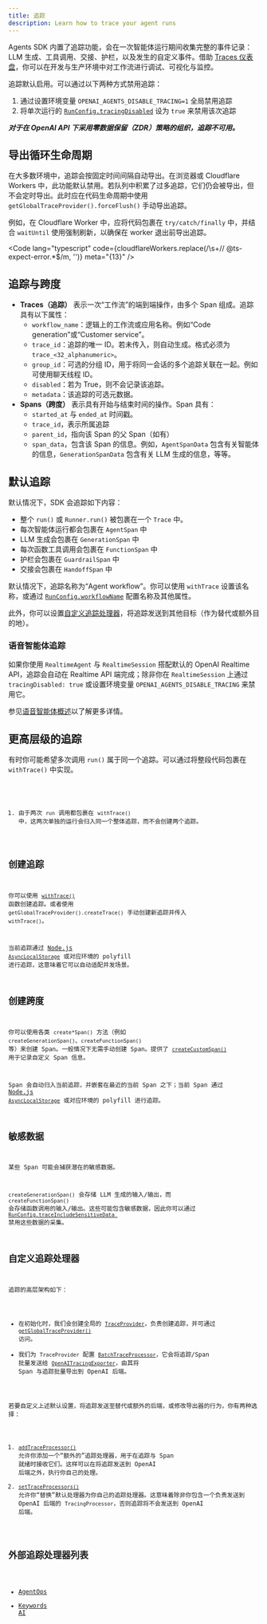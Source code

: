 ```yaml
---
title: 追踪
description: Learn how to trace your agent runs
---
```



Agents SDK 内置了追踪功能，会在一次智能体运行期间收集完整的事件记录：LLM 生成、工具调用、交接、护栏，以及发生的自定义事件。借助 [Traces 仪表盘](https://platform.openai.com/traces)，你可以在开发与生产环境中对工作流进行调试、可视化与监控。

<Aside type="note">

追踪默认启用。可以通过以下两种方式禁用追踪：

1. 通过设置环境变量 `OPENAI_AGENTS_DISABLE_TRACING=1` 全局禁用追踪
2. 将单次运行的 [`RunConfig.tracingDisabled`](/openai-agents-js/openai/agents-core/type-aliases/runconfig/#tracingdisabled) 设为 `true` 来禁用该次追踪

**_对于在 OpenAI API 下采用零数据保留（ZDR）策略的组织，追踪不可用。_**

</Aside>

## 导出循环生命周期

在大多数环境中，追踪会按固定时间间隔自动导出。在浏览器或 Cloudflare Workers 中，此功能默认禁用。若队列中积累了过多追踪，它们仍会被导出，但不会定时导出。此时应在代码生命周期中使用 `getGlobalTraceProvider().forceFlush()` 手动导出追踪。

例如，在 Cloudflare Worker 中，应将代码包裹在 `try/catch/finally` 中，并结合 `waitUntil` 使用强制刷新，以确保在 worker 退出前导出追踪。

<Code
  lang="typescript"
  code={cloudflareWorkers.replace(/\s+\/\/ @ts-expect-error.*$/m, '')}
  meta="{13}"
/>

## 追踪与跨度

- **Traces（追踪）** 表示一次“工作流”的端到端操作，由多个 Span 组成。追踪具有以下属性：
  - `workflow_name`：逻辑上的工作流或应用名称。例如“Code generation”或“Customer service”。
  - `trace_id`：追踪的唯一 ID。若未传入，则自动生成。格式必须为 `trace_<32_alphanumeric>`。
  - `group_id`：可选的分组 ID，用于将同一会话的多个追踪关联在一起。例如可使用聊天线程 ID。
  - `disabled`：若为 True，则不会记录该追踪。
  - `metadata`：该追踪的可选元数据。
- **Spans（跨度）** 表示具有开始与结束时间的操作。Span 具有：
  - `started_at` 与 `ended_at` 时间戳。
  - `trace_id`，表示所属追踪
  - `parent_id`，指向该 Span 的父 Span（如有）
  - `span_data`，包含该 Span 的信息。例如，`AgentSpanData` 包含有关智能体的信息，`GenerationSpanData` 包含有关 LLM 生成的信息，等等。

## 默认追踪

默认情况下，SDK 会追踪如下内容：

- 整个 `run()` 或 `Runner.run()` 被包裹在一个 `Trace` 中。
- 每次智能体运行都会包裹在 `AgentSpan` 中
- LLM 生成会包裹在 `GenerationSpan` 中
- 每次函数工具调用会包裹在 `FunctionSpan` 中
- 护栏会包裹在 `GuardrailSpan` 中
- 交接会包裹在 `HandoffSpan` 中

默认情况下，追踪名称为“Agent workflow”。你可以使用 `withTrace` 设置该名称，或通过 [`RunConfig.workflowName`](/openai-agents-js/openai/agents-core/type-aliases/runconfig/#workflowname) 配置名称及其他属性。

此外，你可以设置[自定义追踪处理器](#custom-tracing-processors)，将追踪发送到其他目标（作为替代或额外目的地）。

### 语音智能体追踪

如果你使用 `RealtimeAgent` 与 `RealtimeSession` 搭配默认的 OpenAI Realtime API，追踪会自动在 Realtime API 端完成；除非你在 `RealtimeSession` 上通过 `tracingDisabled: true` 或设置环境变量 `OPENAI_AGENTS_DISABLE_TRACING` 来禁用它。

参见[语音智能体概述](/openai-agents-js/zh/guides/voice-agents)以了解更多详情。

## 更高层级的追踪

有时你可能希望多次调用 `run()` 属于同一个追踪。可以通过将整段代码包裹在 `withTrace()` 中实现。

<Code lang="typescript" code={customTraceExample} />

1. 由于两次 `run` 调用都包裹在 `withTrace()` 中，这两次单独的运行会归入同一个整体追踪，而不会创建两个追踪。

## 创建追踪

你可以使用 [`withTrace()`](/openai-agents-js/openai/agents-core/functions/withtrace/) 函数创建追踪。或者使用 `getGlobalTraceProvider().createTrace()` 手动创建新追踪并传入 `withTrace()`。

当前追踪通过 [Node.js `AsyncLocalStorage`](https://nodejs.org/api/async_context.html#class-asynclocalstorage) 或对应环境的 polyfill 进行追踪，这意味着它可以自动适配并发场景。

## 创建跨度

你可以使用各类 `create*Span()` 方法（例如 `createGenerationSpan()`、`createFunctionSpan()` 等）来创建 Span。一般情况下无需手动创建 Span。提供了 [`createCustomSpan()`](/openai-agents-js/openai/agents-core/functions/createcustomspan/) 用于记录自定义 Span 信息。

Span 会自动归入当前追踪，并嵌套在最近的当前 Span 之下；当前 Span 通过 [Node.js `AsyncLocalStorage`](https://nodejs.org/api/async_context.html#class-asynclocalstorage) 或对应环境的 polyfill 进行追踪。

## 敏感数据

某些 Span 可能会捕获潜在的敏感数据。

`createGenerationSpan()` 会存储 LLM 生成的输入/输出，而 `createFunctionSpan()` 会存储函数调用的输入/输出。这些可能包含敏感数据，因此你可以通过 [`RunConfig.traceIncludeSensitiveData
`](/openai-agents-js/openai/agents-core/type-aliases/runconfig/#traceincludesensitivedata) 禁用这些数据的采集。

## 自定义追踪处理器

追踪的高层架构如下：

- 在初始化时，我们会创建全局的 [`TraceProvider`](/openai-agents-js/openai/agents-core/classes/traceprovider)，负责创建追踪，并可通过 [`getGlobalTraceProvider()`](/openai-agents-js/openai/agents-core/functions/getglobaltraceprovider/) 访问。
- 我们为 `TraceProvider` 配置 [`BatchTraceProcessor`](/openai-agents-js/openai/agents-core/classes/batchtraceprocessor/)，它会将追踪/Span 批量发送给 [`OpenAITracingExporter`](/openai-agents-js/openai/agents-openai/classes/openaitracingexporter/)，由其将 Span 与追踪批量导出到 OpenAI 后端。

若要自定义上述默认设置，将追踪发送至替代或额外的后端，或修改导出器的行为，你有两种选择：

1. [`addTraceProcessor()`](/openai-agents-js/openai/agents-core/functions/addtraceprocessor) 允许你添加一个“额外的”追踪处理器，用于在追踪与 Span 就绪时接收它们。这样可以在将追踪发送到 OpenAI 后端之外，执行你自己的处理。
2. [`setTraceProcessors()`](/openai-agents-js/openai/agents-core/functions/settraceprocessors) 允许你“替换”默认处理器为你自己的追踪处理器。这意味着除非你包含一个负责发送到 OpenAI 后端的 `TracingProcessor`，否则追踪将不会发送到 OpenAI 后端。

## 外部追踪处理器列表

- [AgentOps](https://docs.agentops.ai/v2/usage/typescript-sdk#openai-agents-integration)
- [Keywords AI](https://docs.keywordsai.co/integration/development-frameworks/openai-agents-sdk-js)
